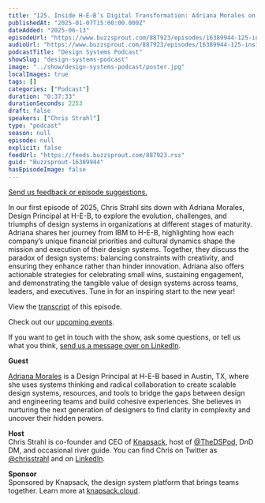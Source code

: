 ```yaml
---
title: "125. Inside H-E-B’s Digital Transformation: Adriana Morales on Design Systems That Empower Teams"
publishedAt: "2025-01-07T15:00:00.000Z"
dateAdded: "2025-06-13"
episodeUrl: "https://www.buzzsprout.com/887923/episodes/16389944-125-inside-h-e-b-s-digital-transformation-adriana-morales-on-design-systems-that-empower-teams.mp3"
audioUrl: "https://www.buzzsprout.com/887923/episodes/16389944-125-inside-h-e-b-s-digital-transformation-adriana-morales-on-design-systems-that-empower-teams.mp3"
podcastTitle: "Design Systems Podcast"
showSlug: "design-systems-podcast"
image: "../show/design-systems-podcast/poster.jpg"
localImages: true
tags: []
categories: ["Podcast"]
duration: "0:37:33"
durationSeconds: 2253
draft: false
speakers: ["Chris Strahl"]
type: "podcast"
season: null
episode: null
explicit: false
feedUrl: "https://feeds.buzzsprout.com/887923.rss"
guid: "Buzzsprout-16389944"
hasEpisodeImage: false
---
```

[Send us feedback or episode suggestions.](https://www.buzzsprout.com/twilio/text_messages/887923/open_sms)

In our first episode of 2025, Chris Strahl sits down with Adriana Morales, Design Principal at H-E-B, to explore the evolution, challenges, and triumphs of design systems in organizations at different stages of maturity. Adriana shares her journey from IBM to H-E-B, highlighting how each company’s unique financial priorities and cultural dynamics shape the mission and execution of their design systems. Together, they discuss the paradox of design systems: balancing constraints with creativity, and ensuring they enhance rather than hinder innovation. Adriana also offers actionable strategies for celebrating small wins, sustaining engagement, and demonstrating the tangible value of design systems across teams, leaders, and executives. Tune in for an inspiring start to the new year!

View the [transcript](https://docs.google.com/document/d/1iM8oy2YuZ6kvbq1VmnxBcCeJO-VU-qEMj3gkW21dkjQ/edit?tab=t.0) of this episode.

Check out our [upcoming events](https://www.knapsack.cloud/events).

If you want to get in touch with the show, ask some questions, or tell us what you think, [send us a message over on LinkedIn](https://www.linkedin.com/showcase/design-systems-podcast/?viewAsMember=true).  

**Guest**

[Adriana Morales](https://www.linkedin.com/in/adrianaamorales/) is a Design Principal at H-E-B based in Austin, TX, where she uses systems thinking and radical collaboration to create scalable design systems, resources, and tools to bridge the gaps between design and engineering teams and build cohesive experiences. She believes in nurturing the next generation of designers to find clarity in complexity and uncover their hidden powers.

**Host**  
Chris Strahl is co-founder and CEO of [Knapsack](https://www.knapsack.cloud/), host of [@TheDSPod](https://twitter.com/thedspod), DnD DM, and occasional river guide. You can find Chris on Twitter as [@chrisstrahl](https://twitter.com/chrisstrahl) and on [LinkedIn](https://www.linkedin.com/in/chrisstrahl/).  
  
**Sponsor**  
Sponsored by Knapsack, the design system platform that brings teams together. Learn more at [knapsack.cloud](https://www.knapsack.cloud/?utm_source=podcast).
